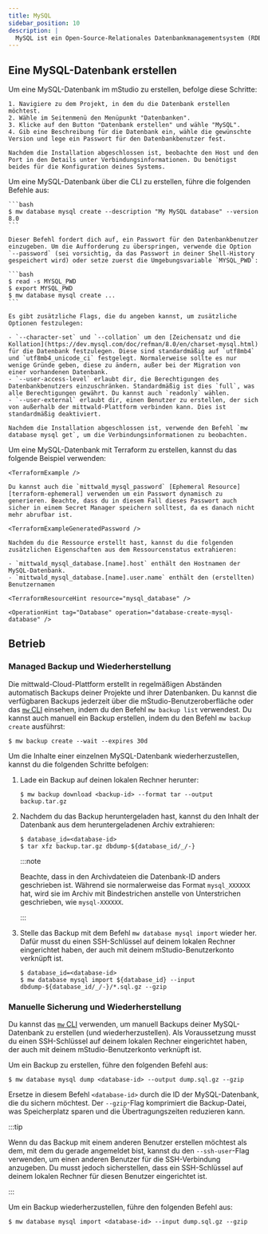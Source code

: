 ```yaml
---
title: MySQL
sidebar_position: 10
description: |
  MySQL ist ein Open-Source-Relationales Datenbankmanagementsystem (RDBMS). Es ist eine beliebte Wahl für Webanwendungen und wird oft in Kombination mit PHP verwendet. Dieser Leitfaden hilft dir, MySQL in deinem mittwald-Space zu verwenden.
---
```



## Eine MySQL-Datenbank erstellen

<Tabs groupId="access-mode">
  <TabItem value="gui" label="mStudio UI">
    Um eine MySQL-Datenbank im mStudio zu erstellen, befolge diese Schritte:

    1. Navigiere zu dem Projekt, in dem du die Datenbank erstellen möchtest.
    2. Wähle im Seitenmenü den Menüpunkt "Datenbanken".
    3. Klicke auf den Button "Datenbank erstellen" und wähle "MySQL".
    4. Gib eine Beschreibung für die Datenbank ein, wähle die gewünschte Version und lege ein Passwort für den Datenbankbenutzer fest.

    Nachdem die Installation abgeschlossen ist, beobachte den Host und den Port in den Details unter Verbindungsinformationen. Du benötigst beides für die Konfiguration deines Systems.

  </TabItem>
  <TabItem value="cli" label="CLI">
    Um eine MySQL-Datenbank über die CLI zu erstellen, führe die folgenden Befehle aus:

    ```bash
    $ mw database mysql create --description "My MySQL database" --version 8.0
    ```

    Dieser Befehl fordert dich auf, ein Passwort für den Datenbankbenutzer einzugeben. Um die Aufforderung zu überspringen, verwende die Option `--password` (sei vorsichtig, da das Passwort in deiner Shell-History gespeichert wird) oder setze zuerst die Umgebungsvariable `MYSQL_PWD`:

    ```bash
    $ read -s MYSQL_PWD
    $ export MYSQL_PWD
    $ mw database mysql create ...
    ```

    Es gibt zusätzliche Flags, die du angeben kannst, um zusätzliche Optionen festzulegen:

    - `--character-set` und `--collation` um den [Zeichensatz und die Kollation](https://dev.mysql.com/doc/refman/8.0/en/charset-mysql.html) für die Datenbank festzulegen. Diese sind standardmäßig auf `utf8mb4` und `utf8mb4_unicode_ci` festgelegt. Normalerweise sollte es nur wenige Gründe geben, diese zu ändern, außer bei der Migration von einer vorhandenen Datenbank.
    - `--user-access-level` erlaubt dir, die Berechtigungen des Datenbankbenutzers einzuschränken. Standardmäßig ist dies `full`, was alle Berechtigungen gewährt. Du kannst auch `readonly` wählen.
    - `--user-external` erlaubt dir, einen Benutzer zu erstellen, der sich von außerhalb der mittwald-Plattform verbinden kann. Dies ist standardmäßig deaktiviert.

    Nachdem die Installation abgeschlossen ist, verwende den Befehl `mw database mysql get`, um die Verbindungsinformationen zu beobachten.

  </TabItem>
  <TabItem value="terraform" label="Terraform">
    Um eine MySQL-Datenbank mit Terraform zu erstellen, kannst du das folgende Beispiel verwenden:

    <TerraformExample />

    Du kannst auch die `mittwald_mysql_password` [Ephemeral Resource][terraform-ephemeral] verwenden um ein Passwort dynamisch zu generieren. Beachte, dass du in diesem Fall dieses Passwort auch sicher in einem Secret Manager speichern solltest, da es danach nicht mehr abrufbar ist.

    <TerraformExampleGeneratedPassword />

    Nachdem du die Ressource erstellt hast, kannst du die folgenden zusätzlichen Eigenschaften aus dem Ressourcenstatus extrahieren:

    - `mittwald_mysql_database.[name].host` enthält den Hostnamen der MySQL-Datenbank.
    - `mittwald_mysql_database.[name].user.name` enthält den (erstellten) Benutzernamen

    <TerraformResourceHint resource="mysql_database" />

  </TabItem>
  <TabItem value="api" label="API">

    <OperationHint tag="Database" operation="database-create-mysql-database" />

  </TabItem>
</Tabs>

## Betrieb

### Managed Backup und Wiederherstellung

Die mittwald-Cloud-Plattform erstellt in regelmäßigen Abständen automatisch Backups deiner Projekte und ihrer Datenbanken. Du kannst die verfügbaren Backups jederzeit über die mStudio-Benutzeroberfläche oder das [`mw` CLI][cli] einsehen, indem du den Befehl `mw backup list` verwendest. Du kannst auch manuell ein Backup erstellen, indem du den Befehl `mw backup create` ausführst:

```shellsession title="Local shell session"
$ mw backup create --wait --expires 30d
```

Um die Inhalte einer einzelnen MySQL-Datenbank wiederherzustellen, kannst du die folgenden Schritte befolgen:

1. Lade ein Backup auf deinen lokalen Rechner herunter:

   ```shellsession title="Local shell session"
   $ mw backup download <backup-id> --format tar --output backup.tar.gz
   ```

2. Nachdem du das Backup heruntergeladen hast, kannst du den Inhalt der Datenbank aus dem heruntergeladenen Archiv extrahieren:

   ```shellsession title="Local shell session"
   $ database_id=<database-id>
   $ tar xfz backup.tar.gz dbdump-${database_id/_/-}
   ```

   :::note

   Beachte, dass in den Archivdateien die Datenbank-ID anders geschrieben ist. Während sie normalerweise das Format `mysql_XXXXXX` hat, wird sie im Archiv mit Bindestrichen anstelle von Unterstrichen geschrieben, wie `mysql-XXXXXX`.

   :::

3. Stelle das Backup mit dem Befehl `mw database mysql import` wieder her. Dafür musst du einen SSH-Schlüssel auf deinem lokalen Rechner eingerichtet haben, der auch mit deinem mStudio-Benutzerkonto verknüpft ist.

   ```shellsession title="Local shell session"
   $ database_id=<database-id>
   $ mw database mysql import ${database_id} --input dbdump-${database_id/_/-}/*.sql.gz --gzip
   ```

### Manuelle Sicherung und Wiederherstellung

Du kannst das [`mw` CLI][cli] verwenden, um manuell Backups deiner MySQL-Datenbank zu erstellen (und wiederherzustellen). Als Voraussetzung musst du einen SSH-Schlüssel auf deinem lokalen Rechner eingerichtet haben, der auch mit deinem mStudio-Benutzerkonto verknüpft ist.

Um ein Backup zu erstellen, führe den folgenden Befehl aus:

```shellsession title="Local shell session"
$ mw database mysql dump <database-id> --output dump.sql.gz --gzip
```

Ersetze in diesem Befehl `<database-id>` durch die ID der MySQL-Datenbank, die du sichern möchtest. Der `--gzip`-Flag komprimiert die Backup-Datei, was Speicherplatz sparen und die Übertragungszeiten reduzieren kann.

:::tip

Wenn du das Backup mit einem anderen Benutzer erstellen möchtest als dem, mit dem du gerade angemeldet bist, kannst du den `--ssh-user`-Flag verwenden, um einen anderen Benutzer für die SSH-Verbindung anzugeben. Du musst jedoch sicherstellen, dass ein SSH-Schlüssel auf deinem lokalen Rechner für diesen Benutzer eingerichtet ist.

:::

Um ein Backup wiederherzustellen, führe den folgenden Befehl aus:

```shellsession title="Local shell session"
$ mw database mysql import <database-id> --input dump.sql.gz --gzip
```

[cli]: /cli
